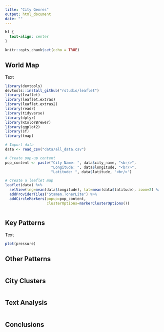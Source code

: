 ```yaml
---
title: "City Genres"
output: html_document
date: ""
---
```

```css
h1 {
  text-align: center
}
```


```r
knitr::opts_chunk$set(echo = TRUE)
```

## World Map

Text

```r
library(devtools)
devtools::install_github("rstudio/leaflet")
library(leaflet)
library(leaflet.extras)
library(leaflet.extras2)
library(readr)
library(tidyverse)
library(dplyr)
library(RColorBrewer)
library(ggplot2)
library(sf)
library(tmap)
```


```r
# Import data
data <- read_csv("data/all_data.csv")

# Create pop-up content
pop_content <- paste("City Name: ", data$city_name, "<br/>",
                     "Longitude: ", data$longitude, "<br/>",
                     "Latitude: ", data$latitude, "<br/>")

# Create a leaflet map
leaflet(data) %>%
  setView(lng=mean(data$longitude), lat=mean(data$latitude), zoom=2) %>%
  addProviderTiles("Stamen.TonerLite") %>%
  addCircleMarkers(popup=pop_content,
                   clusterOptions=markerClusterOptions())
```


```r

```

## Key Patterns

Text

```r
plot(pressure)
```

## Other Patterns

```r

```

## City Clusters

```r

```

## Text Analysis

```r

```

## Conclusions



